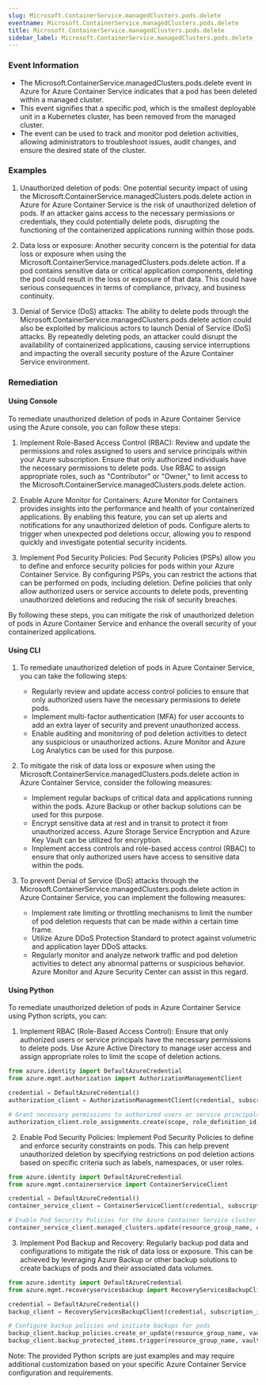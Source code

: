 ```yaml
--- 
slug: Microsoft.ContainerService.managedClusters.pods.delete
eventname: Microsoft.ContainerService.managedClusters.pods.delete
title: Microsoft.ContainerService.managedClusters.pods.delete
sidebar_label: Microsoft.ContainerService.managedClusters.pods.delete
---
```

                       
### Event Information

- The Microsoft.ContainerService.managedClusters.pods.delete event in Azure for Azure Container Service indicates that a pod has been deleted within a managed cluster.
- This event signifies that a specific pod, which is the smallest deployable unit in a Kubernetes cluster, has been removed from the managed cluster.
- The event can be used to track and monitor pod deletion activities, allowing administrators to troubleshoot issues, audit changes, and ensure the desired state of the cluster.


### Examples

1. Unauthorized deletion of pods: One potential security impact of using the Microsoft.ContainerService.managedClusters.pods.delete action in Azure for Azure Container Service is the risk of unauthorized deletion of pods. If an attacker gains access to the necessary permissions or credentials, they could potentially delete pods, disrupting the functioning of the containerized applications running within those pods.

2. Data loss or exposure: Another security concern is the potential for data loss or exposure when using the Microsoft.ContainerService.managedClusters.pods.delete action. If a pod contains sensitive data or critical application components, deleting the pod could result in the loss or exposure of that data. This could have serious consequences in terms of compliance, privacy, and business continuity.

3. Denial of Service (DoS) attacks: The ability to delete pods through the Microsoft.ContainerService.managedClusters.pods.delete action could also be exploited by malicious actors to launch Denial of Service (DoS) attacks. By repeatedly deleting pods, an attacker could disrupt the availability of containerized applications, causing service interruptions and impacting the overall security posture of the Azure Container Service environment.

### Remediation

#### Using Console

To remediate unauthorized deletion of pods in Azure Container Service using the Azure console, you can follow these steps:

1. Implement Role-Based Access Control (RBAC): Review and update the permissions and roles assigned to users and service principals within your Azure subscription. Ensure that only authorized individuals have the necessary permissions to delete pods. Use RBAC to assign appropriate roles, such as "Contributor" or "Owner," to limit access to the Microsoft.ContainerService.managedClusters.pods.delete action.

2. Enable Azure Monitor for Containers: Azure Monitor for Containers provides insights into the performance and health of your containerized applications. By enabling this feature, you can set up alerts and notifications for any unauthorized deletion of pods. Configure alerts to trigger when unexpected pod deletions occur, allowing you to respond quickly and investigate potential security incidents.

3. Implement Pod Security Policies: Pod Security Policies (PSPs) allow you to define and enforce security policies for pods within your Azure Container Service. By configuring PSPs, you can restrict the actions that can be performed on pods, including deletion. Define policies that only allow authorized users or service accounts to delete pods, preventing unauthorized deletions and reducing the risk of security breaches.

By following these steps, you can mitigate the risk of unauthorized deletion of pods in Azure Container Service and enhance the overall security of your containerized applications.

#### Using CLI

1. To remediate unauthorized deletion of pods in Azure Container Service, you can take the following steps:
   - Regularly review and update access control policies to ensure that only authorized users have the necessary permissions to delete pods.
   - Implement multi-factor authentication (MFA) for user accounts to add an extra layer of security and prevent unauthorized access.
   - Enable auditing and monitoring of pod deletion activities to detect any suspicious or unauthorized actions. Azure Monitor and Azure Log Analytics can be used for this purpose.

2. To mitigate the risk of data loss or exposure when using the Microsoft.ContainerService.managedClusters.pods.delete action in Azure Container Service, consider the following measures:
   - Implement regular backups of critical data and applications running within the pods. Azure Backup or other backup solutions can be used for this purpose.
   - Encrypt sensitive data at rest and in transit to protect it from unauthorized access. Azure Storage Service Encryption and Azure Key Vault can be utilized for encryption.
   - Implement access controls and role-based access control (RBAC) to ensure that only authorized users have access to sensitive data within the pods.

3. To prevent Denial of Service (DoS) attacks through the Microsoft.ContainerService.managedClusters.pods.delete action in Azure Container Service, you can implement the following measures:
   - Implement rate limiting or throttling mechanisms to limit the number of pod deletion requests that can be made within a certain time frame.
   - Utilize Azure DDoS Protection Standard to protect against volumetric and application layer DDoS attacks.
   - Regularly monitor and analyze network traffic and pod deletion activities to detect any abnormal patterns or suspicious behavior. Azure Monitor and Azure Security Center can assist in this regard.

#### Using Python

To remediate unauthorized deletion of pods in Azure Container Service using Python scripts, you can:

1. Implement RBAC (Role-Based Access Control): Ensure that only authorized users or service principals have the necessary permissions to delete pods. Use Azure Active Directory to manage user access and assign appropriate roles to limit the scope of deletion actions.

```python
from azure.identity import DefaultAzureCredential
from azure.mgmt.authorization import AuthorizationManagementClient

credential = DefaultAzureCredential()
authorization_client = AuthorizationManagementClient(credential, subscription_id)

# Grant necessary permissions to authorized users or service principals
authorization_client.role_assignments.create(scope, role_definition_id, principal_id)
```

2. Enable Pod Security Policies: Implement Pod Security Policies to define and enforce security constraints on pods. This can help prevent unauthorized deletion by specifying restrictions on pod deletion actions based on specific criteria such as labels, namespaces, or user roles.

```python
from azure.identity import DefaultAzureCredential
from azure.mgmt.containerservice import ContainerServiceClient

credential = DefaultAzureCredential()
container_service_client = ContainerServiceClient(credential, subscription_id)

# Enable Pod Security Policies for the Azure Container Service cluster
container_service_client.managed_clusters.update(resource_group_name, cluster_name, enable_pod_security_policy=True)
```

3. Implement Pod Backup and Recovery: Regularly backup pod data and configurations to mitigate the risk of data loss or exposure. This can be achieved by leveraging Azure Backup or other backup solutions to create backups of pods and their associated data volumes.

```python
from azure.identity import DefaultAzureCredential
from azure.mgmt.recoveryservicesbackup import RecoveryServicesBackupClient

credential = DefaultAzureCredential()
backup_client = RecoveryServicesBackupClient(credential, subscription_id)

# Configure backup policies and initiate backups for pods
backup_client.backup_policies.create_or_update(resource_group_name, vault_name, policy_name, policy_properties)
backup_client.backup_protected_items.trigger(resource_group_name, vault_name, container_name, item_name)
```

Note: The provided Python scripts are just examples and may require additional customization based on your specific Azure Container Service configuration and requirements.


 